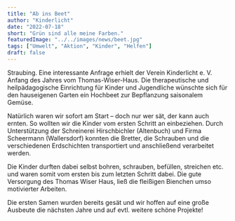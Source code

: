 ```yaml
---
title: "Ab ins Beet"
author: "Kinderlicht"
date: "2022-07-18"
short: "Grün sind alle meine Farben."
featuredImage: "../../images/news/beet.jpg"
tags: ["Umwelt", "Aktion", "Kinder", "Helfen"]
draft: false
---
```

Straubing. Eine interessante Anfrage erhielt der Verein Kinderlicht e. V. Anfang des Jahres vom Thomas-Wiser-Haus. Die therapeutische und heilpädagogische Einrichtung für Kinder und Jugendliche wünschte sich für den hauseigenen Garten ein Hochbeet zur Bepflanzung saisonalem Gemüse.

Natürlich waren wir sofort am Start – doch nur wer sät, der kann auch ernten. So wollten wir die Kinder vom ersten Schritt an einbeziehen. Durch Unterstützung der Schreinerei Hirschbichler (Altenbuch) und Firma Scheermann (Wallersdorf) konnten die Bretter, die Schrauben und die verschiedenen Erdschichten transportiert und anschließend verarbeitet werden.

Die Kinder durften dabei selbst bohren, schrauben, befüllen, streichen etc. und waren somit vom ersten bis zum letzten Schritt dabei. Die gute Versorgung des Thomas Wiser Haus, ließ die fleißigen Bienchen umso motivierter Arbeiten.

Die ersten Samen wurden bereits gesät und wir hoffen auf eine große Ausbeute die nächsten Jahre und auf evtl. weitere schöne Projekte!
